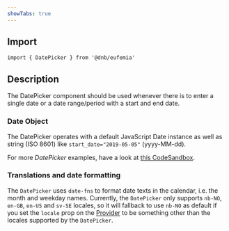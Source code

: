 ```yaml
---
showTabs: true
---
```


## Import

```tsx
import { DatePicker } from '@dnb/eufemia'
```

## Description

The DatePicker component should be used whenever there is to enter a single date or a date range/period with a start and end date.

### Date Object

The DatePicker operates with a default JavaScript Date instance as well as string (ISO 8601) like `start_date="2019-05-05"` (yyyy-MM-dd).

For more _DatePicker_ examples, have a look at [this CodeSandbox](https://codesandbox.io/embed/q88v3r8w6).

### Translations and date formatting

The `DatePicker` uses `date-fns` to format date texts in the calendar, i.e. the month and weekday names. Currently, the `DatePicker` only supports `nb-NO`, `en-GB`, `en-US` and `sv-SE` locales, so it will fallback to use `nb-NO` as default if you set the `locale` prop on the [Provider](/uilib/usage/customisation/provider) to be something other than the locales supported by the `DatePicker`.
